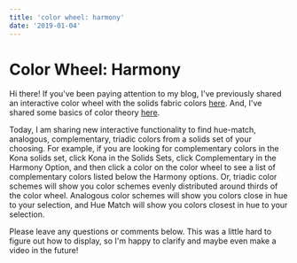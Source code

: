 ```yaml
---
title: 'color wheel: harmony'
date: '2019-01-04'
---
```


# Color Wheel: Harmony


<ColorWheelHarmony />

Hi there! If you've been paying attention to my blog, I've previously shared an interactive color wheel with the solids fabric colors [here](http://www.stephskardalquilts.com/color-wheel-fabric-and-color-distribution/). And, I've shared some basics of color theory [here](http://www.stephskardalquilts.com/basic-color-theory/).

Today, I am sharing new interactive functionality to find hue-match, analogous, complementary, triadic colors from a solids set of your choosing. For example, if you are looking for complementary colors in the Kona solids set, click Kona in the Solids Sets, click Complementary in the Harmony Option, and then click a color on the color wheel to see a list of complementary colors listed below the Harmony options. Or, triadic color schemes will show you color schemes evenly distributed around thirds of the color wheel. Analogous color schemes will show you colors close in hue to your selection, and Hue Match will show you colors closest in hue to your selection.

Please leave any questions or comments below. This was a little hard to figure out how to display, so I'm happy to clarify and maybe even make a video in the future!
